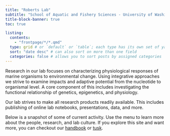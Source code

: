 ```yaml
---
title: "Roberts Lab"
subtitle: "School of Aquatic and Fishery Sciences - University of Washington"
title-block-banner: true
toc: true

listing: 
  contents:
    - "frontpage/*/*.qmd"
  type: grid # or `default` or `table`; each type has its own set of yaml options to include
  sort: "date desc" # can also sort on more than one field
  categories: false # allows you to sort posts by assigned categories 
---
```



Research in our lab focuses on characterizing physiological responses of marine organisms to environmental change. Using integrative approaches we strive to examine impacts and adaptive potential from the nucleotide to organismal level. A core component of this includes investigating the functional relationship of genetics, epigenetics, and physiology.

Our lab strives to make all research products readily available. This includes publishing of online lab notebooks, presentations, data, and more.

Below is a snapshot of some of current activity. Use the menu to learn more about the people, research, and lab culture. If you explore this site and want more, you can checkout our [handbook](https://robertslab.github.io/resources/) or [tusk](https://robertslab.github.io/tusk/).
